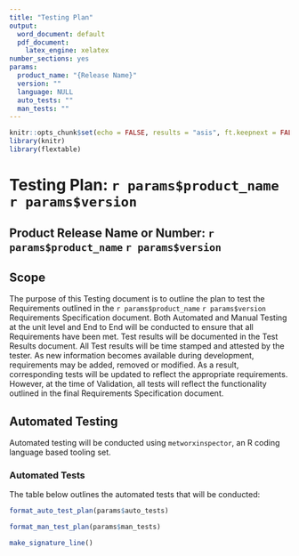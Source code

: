 ```yaml
---
title: "Testing Plan"
output:
  word_document: default
  pdf_document:
    latex_engine: xelatex
number_sections: yes
params:
  product_name: "{Release Name}"
  version: ""
  language: NULL
  auto_tests: ""
  man_tests: ""
---
```


```r
knitr::opts_chunk$set(echo = FALSE, results = "asis", ft.keepnext = FALSE)
library(knitr)
library(flextable)
```

# Testing Plan: `r params$product_name` `r params$version`

## Product Release Name or Number: `r params$product_name` `r params$version`

## Scope
The purpose of this Testing document is to outline the plan to test the Requirements outlined in the `r params$product_name` `r params$version` Requirements Specification document. Both Automated and Manual Testing at the unit level and End to End will be conducted to ensure that all Requirements have been met. Test results will be documented in the Test Results document. All Test results will be time stamped and attested by the tester. As new information becomes available during development, requirements may be added, removed or modified. As a result, corresponding tests will be updated to reflect the appropriate requirements. However, at the time of Validation, all tests will reflect the functionality outlined in the final Requirements Specification document.

## Automated Testing
Automated testing will be conducted using `metworxinspector`, an R coding language based tooling set. 

### Automated Tests
The table below outlines the automated tests that will be conducted:
```r
format_auto_test_plan(params$auto_tests)
```

<!-- Manual tests -->
```r
format_man_test_plan(params$man_tests)
```

\newpage

```r
make_signature_line()
```


